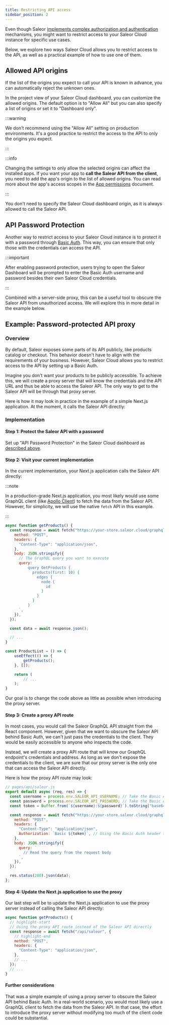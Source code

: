 ```yaml
---
title: Restricting API access
sidebar_position: 2
---
```


Even though Saleor [implements complex authorization and authentication](/api-usage/authentication.mdx) mechanisms, you might want to restrict access to your Saleor Cloud instance for specific use cases.

Below, we explore two ways Saleor Cloud allows you to restrict access to the API, as well as a practical example of how to use one of them.

## Allowed API origins

If the list of the origins you expect to call your API is known in advance, you can automatically reject the unknown ones.

In the project view of your Saleor Cloud dashboard, you can customize the allowed origins. The default option is to "Allow All" but you can also specify a list of origins or set it to "Dashboard only".

:::warning

We don't recommend using the "Allow All" setting on production environments. It's a good practice to restrict the access to the API to only the origins you expect.

:::

:::info

Changing the settings to only allow the selected origins can affect the installed apps. If you want your app to **call the Saleor API from the client**, you need to add the app's origin to the list of allowed origins. You can read more about the app's access scopes in the [App permissions](developer/extending/apps/architecture/app-permissions.mdx#access-scopes) document.

:::

You don't need to specify the Saleor Cloud dashboard origin, as it is always allowed to call the Saleor API.

## API Password Protection

Another way to restrict access to your Saleor Cloud instance is to protect it with a password through [Basic Auth](https://developer.mozilla.org/en-US/docs/Web/HTTP/Authentication#basic_authentication_scheme). This way, you can ensure that only those with the credentials can access the API.

:::important

After enabling password protection, users trying to open the Saleor Dashboard will be prompted to enter the Basic Auth username and password besides their own Saleor Cloud credentials.

:::

Combined with a server-side proxy, this can be a useful tool to obscure the Saleor API from unauthorized access. We will explore this in more detail in the example below.

## Example: Password-protected API proxy

### Overview

By default, Saleor exposes some parts of its API publicly, like products catalog or checkout. This behavior doesn't have to align with the requirements of your business. However, Saleor Cloud allows you to restrict access to the API by setting up a Basic Auth.

Imagine you don't want your products to be publicly accessible. To achieve this, we will create a proxy server that will know the credentials and the API URL and thus be able to access the Saleor API. The only way to get to the Saleor API will be through that proxy server.

Here is how it may look in practice in the example of a simple Next.js application. At the moment, it calls the Saleor API directly:

### Implementation

#### Step 1: Protect the Saleor API with a password

Set up "API Password Protection" in the Saleor Cloud dashboard as [described above](#api-password-protection).

#### Step 2: Visit your current implementation

In the current implementation, your Next.js application calls the Saleor API directly:

:::note

In a production-grade Next.js application, you most likely would use some GraphQL client (like [Apollo Client](https://www.apollographql.com/docs/react/)) to fetch the data from the Saleor API. However, for simplicity, we will use the native `fetch` API in this example.

:::

```jsx
async function getProducts() {
  const response = await fetch("https://your-store.saleor.cloud/graphql", { // The URL of your Saleor instance
    method: "POST",
    headers: {
      "Content-Type": "application/json",
    },
    body: JSON.stringify({
      // The GraphQL query you want to execute
      query: `
          query GetProducts {
            products(first: 10) {
              edges {
                node {
                  id
                }
              }
            }
          }
      `,
    }),
  });

  const data = await response.json();

  // ...
}

const ProductList = () => {
    useEffect(() => {
        getProducts();
    }, []);

    return (
        // ...
    );
}
```

Our goal is to change the code above as little as possible when introducing the proxy server.

#### Step 3: Create a proxy API route

In most cases, you would call the Saleor GraphQL API straight from the React component. However, given that we want to obscure the Saleor API behind Basic Auth, we can't just pass the credentials to the client. They would be easily accessible to anyone who inspects the code.

Instead, we will create a proxy API route that will know our GraphQL endpoint's credentials and address. As long as we don't expose the credentials to the client, we are sure that our proxy server is the only one that can access the Saleor API directly.

Here is how the proxy API route may look:

```jsx
// pages/api/saleor.js
export default async (req, res) => {
  const username = process.env.SALEOR_API_USERNAME; // Take the Basic Auth username from an environment variable
  const password = process.env.SALEOR_API_PASSWORD; // Take the Basic Auth password from an environment variable
  const token = Buffer.from(`${username}:${password}`).toString("base64"); // Encode the credentials to Base64

  const response = await fetch("https://your-store.saleor.cloud/graphql", {
    method: "POST",
    headers: {
      "Content-Type": "application/json",
      Authorization: `Basic ${token}`, // Using the Basic Auth header to authenticate the Saleor API
    },
    body: JSON.stringify({
      query: `
        // Read the query from the request body
      `,
    }),
  });

  res.status(200).json(data);
};
```

#### Step 4: Update the Next.js application to use the proxy

Our last step will be to update the Next.js application to use the proxy server instead of calling the Saleor API directly:

```jsx
async function getProducts() {
  // highlight-start
  // Using the proxy API route instead of the Saleor API directly
  const response = await fetch("/api/saleor", {
    // highlight-end
    method: "POST",
    headers: {
      "Content-Type": "application/json",
    },
    // ...
  });
  // ...
}
```

#### Further considerations

That was a simple example of using a proxy server to obscure the Saleor API behind Basic Auth. In a real-world scenario, you would most likely use a GraphQL client to fetch the data from the Saleor API. In that case, the effort to introduce the proxy server without modifying too much of the client code could be substantial.
